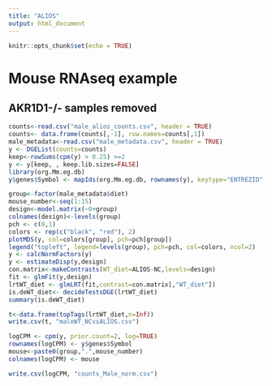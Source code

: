 ```yaml
---
title: "ALIOS"
output: html_document
---
```


```r
knitr::opts_chunk$set(echo = TRUE)
```
# Mouse RNAseq example
## AKR1D1-/- samples removed


```r
counts<-read.csv("male_alios_counts.csv", header = TRUE)
counts<- data.frame(counts[,-1], row.names=counts[,1])
male_metadata<-read.csv("male_metadata.csv", header = TRUE)
y <- DGEList(counts=counts)
keep<-rowSums(cpm(y) > 0.25) >=2
y <- y[keep, , keep.lib.sizes=FALSE]
library(org.Mm.eg.db)
y$genes$Symbol <- mapIds(org.Mm.eg.db, rownames(y), keytype="ENTREZID", column="SYMBOL")

group<-factor(male_metadata$diet)
mouse_number<-seq(1:15)
design<-model.matrix(~0+group)
colnames(design)<-levels(group)
pch <- c(0,1)
colors <- rep(c("black", "red"), 2)
plotMDS(y, col=colors[group], pch=pch[group])
legend("topleft", legend=levels(group), pch=pch, col=colors, ncol=2)
y <- calcNormFactors(y)
y <- estimateDisp(y,design)
con.matrix<-makeContrasts(WT_diet=ALIOS-NC,levels=design)
fit <- glmFit(y,design)
lrtWT_diet <- glmLRT(fit,contrast=con.matrix[,"WT_diet"])
is.deWT_diet<- decideTestsDGE(lrtWT_diet)
summary(is.deWT_diet)

```


```r
t<-data.frame(topTags(lrtWT_diet,n=Inf))
write.csv(t, "maleWT_NCvsALIOS.csv")
```


```r
logCPM <- cpm(y, prior.count=2, log=TRUE)
rownames(logCPM) <- y$genes$Symbol 
mouse<-paste0(group,".",mouse_number)
colnames(logCPM) <- mouse
```
```r
write.csv(logCPM, "counts_Male_norm.csv")
```

